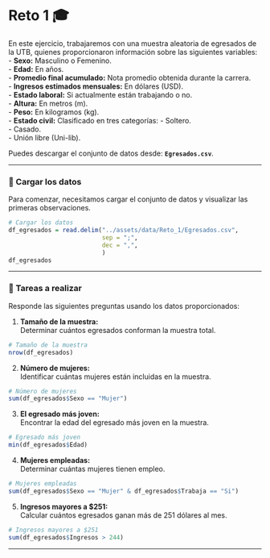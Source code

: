# Reto 1 🎓

En este ejercicio, trabajaremos con una muestra aleatoria de egresados de la UTB, quienes proporcionaron información sobre las siguientes variables: - **Sexo:** Masculino o Femenino.\
- **Edad:** En años.\
- **Promedio final acumulado:** Nota promedio obtenida durante la carrera.\
- **Ingresos estimados mensuales:** En dólares (USD).\
- **Estado laboral:** Si actualmente están trabajando o no.\
- **Altura:** En metros (m).\
- **Peso:** En kilogramos (kg).\
- **Estado civil:** Clasificado en tres categorías: - Soltero.\
- Casado.\
- Unión libre (Uni-lib).

Puedes descargar el conjunto de datos desde: **`Egresados.csv`**.

------------------------------------------------------------------------

### 📂 Cargar los datos

Para comenzar, necesitamos cargar el conjunto de datos y visualizar las primeras observaciones.

```r
# Cargar los datos
df_egresados = read.delim("../assets/data/Reto_1/Egresados.csv", 
                          sep = ";", 
                          dec = ",",
                          )
df_egresados
```

------------------------------------------------------------------------

### 📝 Tareas a realizar

Responde las siguientes preguntas usando los datos proporcionados:

1.  **Tamaño de la muestra:**\
    Determinar cuántos egresados conforman la muestra total.

```r
# Tamaño de la muestra
nrow(df_egresados)
```

2.  **Número de mujeres:**\
    Identificar cuántas mujeres están incluidas en la muestra.

```r
# Número de mujeres
sum(df_egresados$Sexo == "Mujer")
```

3.  **El egresado más joven:**\
    Encontrar la edad del egresado más joven en la muestra.

```r
# Egresado más joven
min(df_egresados$Edad)
```

4.  **Mujeres empleadas:**\
    Determinar cuántas mujeres tienen empleo.

```r
# Mujeres empleadas
sum(df_egresados$Sexo == "Mujer" & df_egresados$Trabaja == "Si")
```

5.  **Ingresos mayores a \$251:**\
    Calcular cuántos egresados ganan más de 251 dólares al mes.

```r
# Ingresos mayores a $251
sum(df_egresados$Ingresos > 244)
```

------------------------------------------------------------------------
